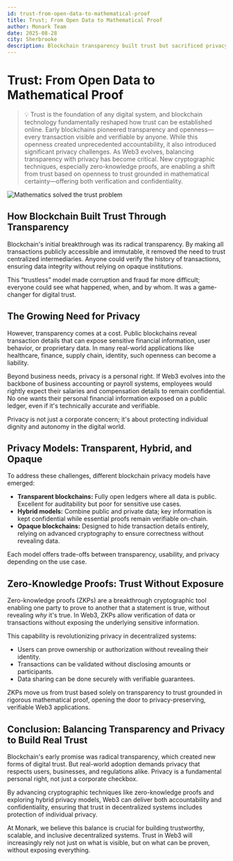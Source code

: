 ```yaml
---
id: trust-from-open-data-to-mathematical-proof
title: Trust; From Open Data to Mathematical Proof
author: Monark Team
date: 2025-08-28
city: Sherbrooke
description: Blockchain transparency built trust but sacrificed privacy. Zero-knowledge proofs are now enabling a new Web3 model that balances both—allowing for verification without revealing sensitive information.
---
```


# Trust: From Open Data to Mathematical Proof

> 💡 Trust is the foundation of any digital system, and blockchain technology fundamentally reshaped how trust can be established online. Early blockchains pioneered transparency and openness—every transaction visible and verifiable by anyone. While this openness created unprecedented accountability, it also introduced significant privacy challenges. As Web3 evolves, balancing transparency with privacy has become critical. New cryptographic techniques, especially zero-knowledge proofs, are enabling a shift from trust based on openness to trust grounded in mathematical certainty—offering both verification and confidentiality.

![Mathematics solved the trust problem](/images/news/trust-from-open-data-to-mathematical-proof.webp)

## How Blockchain Built Trust Through Transparency

Blockchain's initial breakthrough was its radical transparency. By making all transactions publicly accessible and immutable, it removed the need to trust centralized intermediaries. Anyone could verify the history of transactions, ensuring data integrity without relying on opaque institutions.

This “trustless” model made corruption and fraud far more difficult; everyone could see what happened, when, and by whom. It was a game-changer for digital trust.

## The Growing Need for Privacy

However, transparency comes at a cost. Public blockchains reveal transaction details that can expose sensitive financial information, user behavior, or proprietary data. In many real-world applications like healthcare, finance, supply chain, identity, such openness can become a liability.

Beyond business needs, privacy is a personal right. If Web3 evolves into the backbone of business accounting or payroll systems, employees would rightly expect their salaries and compensation details to remain confidential. No one wants their personal financial information exposed on a public ledger, even if it's technically accurate and verifiable.

Privacy is not just a corporate concern; it's about protecting individual dignity and autonomy in the digital world.

## Privacy Models: Transparent, Hybrid, and Opaque

To address these challenges, different blockchain privacy models have emerged:

- **Transparent blockchains:** Fully open ledgers where all data is public. Excellent for auditability but poor for sensitive use cases.
- **Hybrid models:** Combine public and private data; key information is kept confidential while essential proofs remain verifiable on-chain.
- **Opaque blockchains:** Designed to hide transaction details entirely, relying on advanced cryptography to ensure correctness without revealing data.

Each model offers trade-offs between transparency, usability, and privacy depending on the use case.

## Zero-Knowledge Proofs: Trust Without Exposure

Zero-knowledge proofs (ZKPs) are a breakthrough cryptographic tool enabling one party to prove to another that a statement is true, without revealing *why* it's true. In Web3, ZKPs allow verification of data or transactions without exposing the underlying sensitive information.

This capability is revolutionizing privacy in decentralized systems:

- Users can prove ownership or authorization without revealing their identity.
- Transactions can be validated without disclosing amounts or participants.
- Data sharing can be done securely with verifiable guarantees.

ZKPs move us from trust based solely on transparency to trust grounded in rigorous mathematical proof, opening the door to privacy-preserving, verifiable Web3 applications.

## Conclusion: Balancing Transparency and Privacy to Build Real Trust

Blockchain's early promise was radical transparency, which created new forms of digital trust. But real-world adoption demands privacy that respects users, businesses, and regulations alike. Privacy is a fundamental personal right, not just a corporate checkbox.

By advancing cryptographic techniques like zero-knowledge proofs and exploring hybrid privacy models, Web3 can deliver both accountability and confidentiality, ensuring that trust in decentralized systems includes protection of individual privacy.

At Monark, we believe this balance is crucial for building trustworthy, scalable, and inclusive decentralized systems. Trust in Web3 will increasingly rely not just on what is visible, but on what can be proven, without exposing everything.